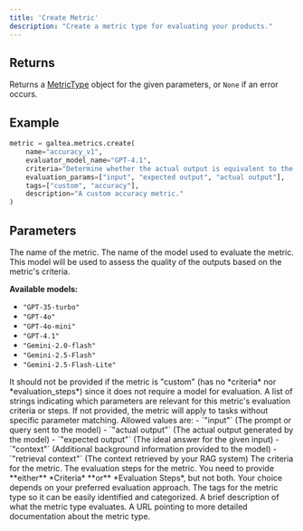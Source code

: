 ```yaml
---
title: 'Create Metric'
description: "Create a metric type for evaluating your products."
---
```


## Returns
Returns a [MetricType](/concepts/metric-type) object for the given parameters, or `None` if an error occurs.

## Example
```python
metric = galtea.metrics.create(
    name="accuracy_v1",
    evaluator_model_name="GPT-4.1",
    criteria="Determine whether the actual output is equivalent to the expected output.",
    evaluation_params=["input", "expected output", "actual output"],
    tags=["custom", "accuracy"],
    description="A custom accuracy metric."
)
```

## Parameters
<ResponseField name="name" type="string" required>
  The name of the metric.
</ResponseField>
<ResponseField name="evaluator_model_name" type="string" optional>
  The name of the model used to evaluate the metric. This model will be used to assess the quality of the outputs based on the metric's criteria. 
  
  **Available models:**
  - `"GPT-35-turbo"`
  - `"GPT-4o"`
  - `"GPT-4o-mini"`
  - `"GPT-4.1"`
  - `"Gemini-2.0-flash"`
  - `"Gemini-2.5-Flash"`
  - `"Gemini-2.5-Flash-Lite"`
  
  <Note>
    It should not be provided if the metric is "custom" (has no *criteria* nor *evaluation_steps*) since it does not require a model for evaluation.
  </Note>
</ResponseField>
<ResponseField name="evaluation_params" type="list[string]" optional>
  A list of strings indicating which parameters are relevant for this metric's evaluation criteria or steps. If not provided, the metric will apply to tasks without specific parameter matching.
  Allowed values are:
  - `"input"` (The prompt or query sent to the model)
  - `"actual output"` (The actual output generated by the model)
  - `"expected output"` (The ideal answer for the given input)
  - `"context"` (Additional background information provided to the model)
  - `"retrieval context"` (The context retrieved by your RAG system)
</ResponseField>
<ResponseField name="criteria" type="string" required="conditional">
  The criteria for the metric.
</ResponseField>
<ResponseField name="evaluation_steps" type="list[string]" required="conditional">
  The evaluation steps for the metric.
  <Note>
    You need to provide **either** *Criteria* **or** *Evaluation Steps*, but not both. Your choice depends on your preferred evaluation approach.
  </Note>
</ResponseField>
<ResponseField name="tags" type="list[string]" optional>
  The tags for the metric type so it can be easily identified and categorized.
</ResponseField>
<ResponseField name="description" type="string" optional>
  A brief description of what the metric type evaluates.
</ResponseField>
<ResponseField name="documentation_url" type="string" optional>
  A URL pointing to more detailed documentation about the metric type.
</ResponseField>
